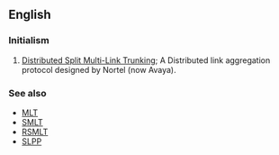 ==English==

===Initialism===
{{rfc-header|Initialism}}
{{head|en|initialism}}

# {{context|computing|lang=en}} [[w:Distributed Split Multi-Link Trunking|Distributed Split Multi-Link Trunking]]; A Distributed link aggregation protocol designed by Nortel (now Avaya).

===See also===
* [[MLT]]
* [[SMLT]]
* [[RSMLT]]
* [[SLPP]]